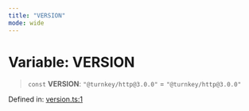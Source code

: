 ```yaml
---
title: "VERSION"
mode: wide
---
```

  
# Variable: VERSION

> `const` **VERSION**: `"@turnkey/http@3.0.0"` = `"@turnkey/http@3.0.0"`

Defined in: [version.ts:1](https://github.com/tkhq/sdk/blob/ee72856c3f450731d7501ab05001215768b71500/packages/http/src/version.ts#L1)
